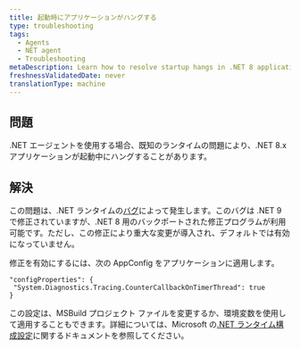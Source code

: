 ```yaml
---
title: 起動時にアプリケーションがハングする
type: troubleshooting
tags:
  - Agents
  - NET agent
  - Troubleshooting
metaDescription: Learn how to resolve startup hangs in .NET 8 applications caused by a known runtime issue.
freshnessValidatedDate: never
translationType: machine
---
```


## 問題

.NET エージェントを使用する場合、既知のランタイムの問題により、.NET 8.x アプリケーションが起動中にハングすることがあります。

## 解決

この問題は、.NET ランタイムの[バグ](https://github.com/dotnet/runtime/issues/93175)によって発生します。このバグは .NET 9 で修正されていますが、.NET 8 用のバックポートされた修正プログラムが利用可能です。ただし、この修正により重大な変更が導入され、デフォルトでは有効になっていません。

修正を有効にするには、次の AppConfig をアプリケーションに適用します。

```
"configProperties": {
 "System.Diagnostics.Tracing.CounterCallbackOnTimerThread": true
} 
```

この設定は、MSBuild プロジェクト ファイルを変更するか、環境変数を使用して適用することもできます。詳細については、Microsoft の[.NET ランタイム構成設定](https://learn.microsoft.com/en-us/dotnet/core/runtime-config/)に関するドキュメントを参照してください。